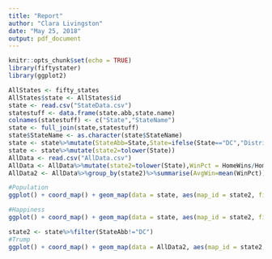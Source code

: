 ```yaml
---
title: "Report"
author: "Clara Livingston"
date: "May 25, 2018"
output: pdf_document
---
```


```r
knitr::opts_chunk$set(echo = TRUE)
library(fiftystater)
library(ggplot2)
```

```r
AllStates <- fifty_states
AllStates$state <- AllStates$id
state <- read.csv("StateData.csv")
statestuff <- data.frame(state.abb,state.name)
colnames(statestuff) <- c("State","StateName")
state <- full_join(state,statestuff)
state$StateName <- as.character(state$StateName)
state <- state%>%mutate(StateAbb=State,State=ifelse(State=="DC","District of Columbia",StateName))
state <- state%>%mutate(state2=tolower(State))
AllData <- read.csv("AllData.csv")
AllData <- AllData%>%mutate(state2=tolower(State),WinPct = HomeWins/HomeGames)
AllData2 <- AllData%>%group_by(state2)%>%summarise(AvgWin=mean(WinPct))

#Population
ggplot() + coord_map() + geom_map(data = state, aes(map_id = state2, fill = Population), map = AllStates) + expand_limits(x = AllStates$long, y = AllStates$lat) + ggtitle("Population By State 2017") + labs(x= "Longitute", y  = "Latitude") +scale_fill_distiller(name = "Population", palette = "BuPu") +theme_classic()

#Happiness
ggplot() + coord_map() + geom_map(data = state, aes(map_id = state2, fill = Happiness), map = AllStates) + expand_limits(x = AllStates$long, y = AllStates$lat) + ggtitle("Happiness By State 2017") + labs(x= "Longitute", y  = "Latitude") +scale_fill_distiller(name = "Happiness", palette = "BuPu") +theme_classic()

state2 <- state%>%filter(StateAbb!="DC")
#Trump
ggplot() + coord_map() + geom_map(data = AllData2, aes(map_id = state2, fill = AvgWin), map = AllStates) + expand_limits(x = AllStates$long, y = AllStates$lat) + ggtitle("Percent Won By State") + labs(x= "Longitute", y  = "Latitude") +scale_fill_distiller(name = "Percent", palette = "BuPu") +theme_classic()
```

